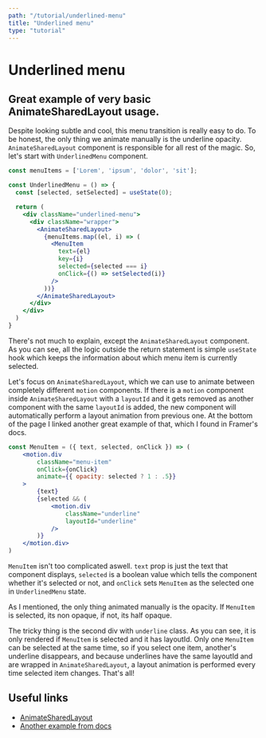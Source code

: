 ```yaml
---
path: "/tutorial/underlined-menu"
title: "Underlined menu"
type: "tutorial"
---
```


# Underlined menu
## Great example of very basic AnimateSharedLayout usage.


<div className="guide__component-wrapper">
  <div className="underlined-menu__guide-wrapper">
    <UnderlinedMenu />
  </div>
</div>

Despite looking subtle and cool, this menu transition is really easy to do. To be honest, the only thing we animate manually is the underline opacity. `AnimateSharedLayout` component is responsible for all rest of the magic. So, let's start with `UnderlinedMenu` component. 

```jsx
const menuItems = ['Lorem', 'ipsum', 'dolor', 'sit'];

const UnderlinedMenu = () => {
  const [selected, setSelected] = useState(0);

  return (
    <div className="underlined-menu">
      <div className="wrapper">
        <AnimateSharedLayout>
          {menuItems.map((el, i) => (
            <MenuItem 
              text={el} 
              key={i}
              selected={selected === i}
              onClick={() => setSelected(i)}
            /> 
          ))}
        </AnimateSharedLayout>
      </div>
    </div>
  )
}
```

There's not much to explain, except the `AnimateSharedLayout` component. As you can see, all the logic outside the return statement is simple `useState` hook which keeps the information about which menu item is currently selected.

Let's focus on `AnimateSharedLayout`, which we can use to animate between completely different `motion` components. If there is a `motion` component inside `AnimateSharedLayout` with a `layoutId` and it gets removed as another component with the same `layoutId` is added, the new component will automatically perform a layout animation from previous one. At the bottom of the page I linked another great example of that, which I found in Framer's docs. 

```jsx
const MenuItem = ({ text, selected, onClick }) => (
    <motion.div 
        className="menu-item" 
        onClick={onClick} 
        animate={{ opacity: selected ? 1 : .5}}
    >
        {text}
        {selected && (
            <motion.div 
                className="underline" 
                layoutId="underline" 
            />
        )}
    </motion.div>
)
```

`MenuItem` isn't too complicated aswell. `text` prop is just the text that component displays, `selected` is a boolean value which tells the component whether it's selected or not, and `onClick` sets `MenuItem` as the selected one in `UnderlinedMenu` state.

As I mentioned, the only thing animated manually is the opacity. If `MenuItem` is selected, its non opaque, if not, its half opaque. 

The tricky thing is the second div with `underline` class. As you can see, it is only rendered if `MenuItem` is selected and it has layoutId. Only one `MenuItem` can be selected at the same time, so if you select one item, another's underline disappears, and because underlines have the same layoutId and are wrapped in `AnimateSharedLayout`, a layout animation is performed every time selected item changes. That's all!

## Useful links
- [AnimateSharedLayout](https://www.framer.com/api/motion/animate-shared-layout/#animate-between-components)
- [Another example from docs](https://codesandbox.io/s/framer-motion-2-animatesharedlayout-animate-between-different-components-dy0bv)